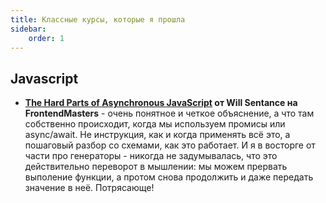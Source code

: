 ```yaml
---
title: Классные курсы, которые я прошла
sidebar:
    order: 1
---
```


## Javasсript
- **[The Hard Parts of Asynchronous JavaScript](https://frontendmasters.com/courses/javascript-new-hard-parts/) от Will Sentance на FrontendMasters** - очень понятное и четкое объяснение, а что там собственно происходит, когда 
мы используем промисы или async/await. Не инструкция, как и когда применять всё это, а пошаговый разбор со схемами, как это работает. 
И я в восторге от части про генераторы - никогда не задумывалась, что это действительно переворот 
в мышлении: мы можем прервать выполение функции, а протом снова продолжить и даже передать значение в неё. 
Потрясающе! <Badge text="JS" variant="tip" /> <Badge text="5 часов" variant="note" /> 